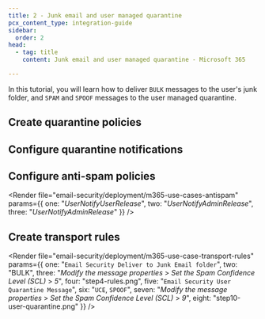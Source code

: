 ```yaml
---
title: 2 - Junk email and user managed quarantine
pcx_content_type: integration-guide
sidebar:
  order: 2
head:
  - tag: title
    content: Junk email and user managed quarantine - Microsoft 365

---
```



In this tutorial, you will learn how to deliver `BULK` messages to the user's junk folder, and `SPAM` and `SPOOF` messages to the user managed quarantine.

## Create quarantine policies

<Render file="email-security/deployment/m365-use-case-2-4-create-quarantine-policy" />

## Configure quarantine notifications

<Render file="email-security/deployment/m365-use-case-configure-quarantine-notifications" />

## Configure anti-spam policies

<Render file="email-security/deployment/m365-use-cases-antispam" params={{ one: "_UserNotifyUserRelease_", two: "_UserNotifyAdminRelease_", three: "_UserNotifyAdminRelease_" }} />

## Create transport rules

<Render file="email-security/deployment/m365-use-case-transport-rules" params={{ one: "`Email Security Deliver to Junk Email folder`", two: "BULK", three: "_Modify the message properties_ > _Set the Spam Confidence Level (SCL)_ > _5_", four: "step4-rules.png", five: "`Email Security User Quarantine Message`", six: "`UCE`, `SPOOF`", seven: "_Modify the message properties_ > _Set the Spam Confidence Level (SCL)_ > _9_", eight: "step10-user-quarantine.png" }} />
